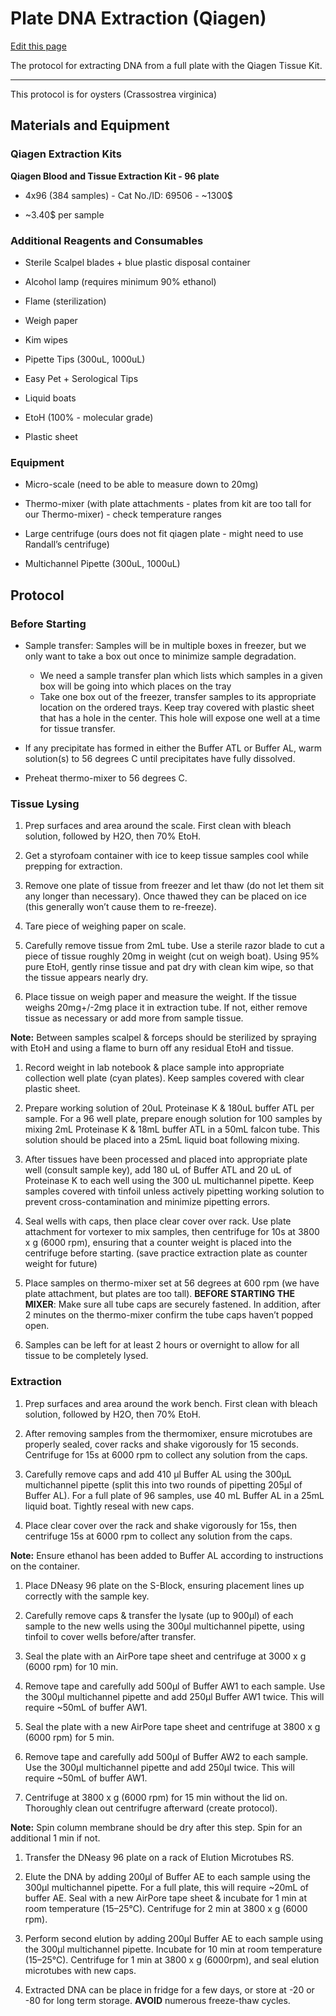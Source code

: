 # Plate DNA Extraction (Qiagen)

[Edit this page](https://github.com/DrK-Lo/lotterhoslabprotocols/edit/main/molecprot_dnaextractionqiagenplate.qmd)

The protocol for extracting DNA from a full plate with the Qiagen Tissue Kit.

------------------------------------------------------------------------

This protocol is for oysters (Crassostrea virginica)

## **Materials and Equipment** {.unnumbered}

### **Qiagen Extraction Kits** {.unnumbered}

**Qiagen Blood and Tissue Extraction Kit - 96 plate**

-   4x96 (384 samples) - Cat No./ID: 69506 - \~1300\$

-   \~3.40\$ per sample

### **Additional Reagents and Consumables** {.unnumbered}

-   Sterile Scalpel blades + blue plastic disposal container

-   Alcohol lamp (requires minimum 90% ethanol)

-   Flame (sterilization)

-   Weigh paper

-   Kim wipes

-   Pipette Tips (300uL, 1000uL)

-   Easy Pet + Serological Tips

-   Liquid boats

-   EtoH (100% - molecular grade)

-   Plastic sheet

### **Equipment** {.unnumbered}

-   Micro-scale (need to be able to measure down to 20mg)

-   Thermo-mixer (with plate attachments - plates from kit are too tall for our Thermo-mixer) - check temperature ranges

-   Large centrifuge (ours does not fit qiagen plate - might need to use Randall's centrifuge)

-   Multichannel Pipette (300uL, 1000uL)

## **Protocol** {.unnumbered}

### **Before Starting** {.unnumbered}

-   Sample transfer: Samples will be in multiple boxes in freezer, but we only want to take a box out once to minimize sample degradation.
    - We need a sample transfer plan which lists which samples in a given box will be going into which places on the tray
    - Take one box out of the freezer, transfer samples to its appropriate location on the ordered trays. Keep tray covered with plastic sheet that has a hole in the center. This hole will expose one well at a time for tissue transfer. 

-   If any precipitate has formed in either the Buffer ATL or Buffer AL, warm solution(s) to 56 degrees C until precipitates have fully dissolved.

-   Preheat thermo-mixer to 56 degrees C.

### **Tissue Lysing** {.unnumbered}

1.  Prep surfaces and area around the scale. First clean with bleach solution, followed by H2O, then 70% EtoH.

2.  Get a styrofoam container with ice to keep tissue samples cool while prepping for extraction. 

3.  Remove one plate of tissue from freezer and let thaw (do not let them sit any longer than necessary). Once thawed they can be placed on ice (this generally won't cause them to re-freeze).

4.  Tare piece of weighing paper on scale.

5.  Carefully remove tissue from 2mL tube. Use a sterile razor blade to cut a piece of tissue roughly 20mg in weight (cut on weigh boat). Using 95% pure EtoH, gently rinse tissue and pat dry with clean kim wipe, so that the tissue appears nearly dry.

6.  Place tissue on weigh paper and measure the weight. If the tissue weighs 20mg+/-2mg place it in extraction tube. If not, either remove tissue as necessary or add more from sample tissue.

**Note:** Between samples scalpel & forceps should be sterilized by spraying with EtoH and using a flame to burn off any residual EtoH and tissue.

1.  Record weight in lab notebook & place sample into appropriate collection well plate (cyan plates). Keep samples covered with clear plastic sheet.

2.  Prepare working solution of 20uL Proteinase K & 180uL buffer ATL per sample. For a 96 well plate, prepare enough solution for 100 samples by mixing 2mL Proteinase K & 18mL buffer ATL in a 50mL falcon tube. This solution should be placed into a 25mL liquid boat following mixing.

3.  After tissues have been processed and placed into appropriate plate well (consult sample key), add 180 uL of Buffer ATL and 20 uL of Proteinase K to each well using the 300 uL multichannel pipette. Keep samples covered with tinfoil unless actively pipetting working solution to prevent cross-contamination and minimize pipetting errors.

4.  Seal wells with caps, then place clear cover over rack. Use plate attachment for vortexer to mix samples, then centrifuge for 10s at 3800 x g (6000 rpm), ensuring that a counter weight is placed into the centrifuge before starting. (save practice extraction plate as counter weight for future)

5.  Place samples on thermo-mixer set at 56 degrees at 600 rpm (we have plate attachment, but plates are too tall). **BEFORE STARTING THE MIXER**: Make sure all tube caps are securely fastened. In addition, after 2 minutes on the thermo-mixer confirm the tube caps haven't popped open.

6.  Samples can be left for at least 2 hours or overnight to allow for all tissue to be completely lysed.

### **Extraction** {.unnumbered}

1.  Prep surfaces and area around the work bench. First clean with bleach solution, followed by H2O, then 70% EtoH.

2.  After removing samples from the thermomixer, ensure microtubes are properly sealed, cover racks and shake vigorously for 15 seconds. Centrifuge for 15s at 6000 rpm to collect any solution from the caps. 

2.  Carefully remove caps and add 410 μl Buffer AL using the 300μL multichannel pipette (split this into two rounds of pipetting 205μl of Buffer AL). For a full plate of 96 samples, use 40 mL Buffer AL in a 25mL liquid boat. Tightly reseal with new caps.

3.  Place clear cover over the rack and shake vigorously for 15s, then centrifuge 15s at 6000 rpm to collect any solution from the caps. 

**Note:** Ensure ethanol has been added to Buffer AL according to instructions on the container.

1.  Place DNeasy 96 plate on the S-Block, ensuring placement lines up correctly with the sample key.

2.  Carefully remove caps & transfer the lysate (up to 900μl) of each sample to the new wells using the 300μl multichannel pipette, using tinfoil to cover wells before/after transfer.

3.  Seal the plate with an AirPore tape sheet and centrifuge at 3000 x g (6000 rpm) for 10 min.

4.  Remove tape and carefully add 500μl of Buffer AW1 to each sample. Use the 300μl multichannel pipette and add 250μl Buffer AW1 twice. This will require ~50mL of buffer AW1.

5.  Seal the plate with a new AirPore tape sheet and centrifuge at 3800 x g (6000 rpm) for 5 min. 

6.  Remove tape and carefully add 500μl of Buffer AW2 to each sample. Use the 300μl multichannel pipette and add 250μl twice. This will require ~50mL of buffer AW1.

7.  Centrifuge at 3800 x g (6000 rpm) for 15 min without the lid on. Thoroughly clean out centrifugre afterward (create protocol).

**Note:** Spin column membrane should be dry after this step. Spin for an additional 1 min if not.

1.  Transfer the DNeasy 96 plate on a rack of Elution Microtubes RS.

2.  Elute the DNA by adding 200μl of Buffer AE to each sample using the 300μl multichannel pipette. For a full plate, this will require ~20mL of buffer AE. Seal with a new AirPore tape sheet & incubate for 1 min at room temperature (15--25°C). Centrifuge for 2 min at 3800 x g (6000 rpm).

3.  Perform second elution by adding 200μl Buffer AE to each sample using the 300μl multichannel pipette. Incubate for 10 min at room temperature (15--25°C). Centrifuge for 1 min at 3800 x g (6000rpm), and seal elution microtubes with new caps.

4.  Extracted DNA can be place in fridge for a few days, or store at -20 or -80 for long term storage. **AVOID** numerous freeze-thaw cycles.\
